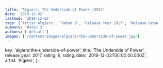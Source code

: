 ```yaml
---
title: 'Algiers: The Underside of Power (2017)'
date: '2019-12-02'
lastmod: '2019-12-02'
tags: ['Artist Algiers', 'Rated 3', 'Release Year 2017', 'Release Decade 2010']
summary: 'Rated 3'
authors: ['default']
images: ['/content/images/algiers|the-underside-of-power.jpg']
---
```


  key: 'algiers|the-underside-of-power',
  title: 'The Underside of Power',
  release_year: 2017,
  rating: 6,
  rating_date: '2019-12-02T00:00:00.000Z',
  artist: 'Algiers',
};

<MusicRating data={data} />

